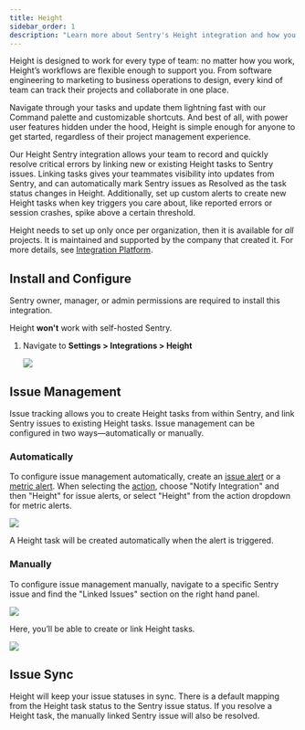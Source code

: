 ```yaml
---
title: Height
sidebar_order: 1
description: "Learn more about Sentry's Height integration and how you can effortlessly create new Height issues from Sentry and link Sentry issues to existing Height tasks."
---
```


Height is designed to work for every type of team: no matter how you work, Height’s workflows are flexible enough to support you. From software engineering to marketing to business operations to design, every kind of team can track their projects and collaborate in one place.

Navigate through your tasks and update them lightning fast with our Command palette and customizable shortcuts. And best of all, with power user features hidden under the hood, Height is simple enough for anyone to get started, regardless of their project management experience.

Our Height Sentry integration allows your team to record and quickly resolve critical errors by linking new or existing Height tasks to Sentry issues. Linking tasks gives your teammates visibility into updates from Sentry, and can automatically mark Sentry issues as Resolved as the task status changes in Height. Additionally, set up custom alerts to create new Height tasks when key triggers you care about, like reported errors or session crashes, spike above a certain threshold.

Height needs to set up only once per organization, then it is available for _all_ projects. It is maintained and supported by the company that created it. For more details, see [Integration Platform](/product/integrations/integration-platform/).

## Install and Configure

<Note>

Sentry owner, manager, or admin permissions are required to install this integration.

Height **won't** work with self-hosted Sentry.

</Note>

1. Navigate to **Settings > Integrations > Height**

   ![](height-install.png)

## Issue Management

Issue tracking allows you to create Height tasks from within Sentry, and link Sentry issues to existing Height tasks. Issue management can be configured in two ways&mdash;automatically or manually.

### Automatically

To configure issue management automatically, create an [issue alert](/product/alerts/alert-types/#issue-alerts) or a [metric alert](/product/alerts/alert-types/#metric-alerts). When selecting the [action](/product/alerts/create-alerts/issue-alert-config/#then-conditions-actions), choose "Notify Integration" and then "Height" for issue alerts, or select "Height" from the action dropdown for metric alerts.

![](height-rule.png)

A Height task will be created automatically when the alert is triggered.

### Manually

To configure issue management manually, navigate to a specific Sentry issue and find the "Linked Issues" section on the right hand panel.

![](height-link-issue.png)

Here, you’ll be able to create or link Height tasks.

![](height-create-issue.png)

## Issue Sync

Height will keep your issue statuses in sync. There is a default mapping from the Height task status to the Sentry issue status. If you resolve a Height task, the manually linked Sentry issue will also be resolved.
